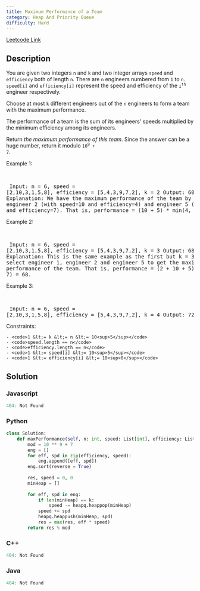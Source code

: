 ```yaml
---
title: Maximum Performance of a Team
category: Heap And Priority Queue
difficulty: Hard
---
```


<Callout>

[Leetcode Link](https://leetcode.com/problems/maximum-performance-of-a-team)

</Callout>

## Description
You are given two integers <code>n</code> and <code>k</code> and two integer arrays <code>speed</code> and <code>efficiency</code> both of length <code>n</code>. There are <code>n</code> engineers numbered from <code>1</code> to <code>n</code>. <code>speed[i]</code> and <code>efficiency[i]</code> represent the speed and efficiency of the <code>i<sup>th</sup></code> engineer respectively.

Choose at most <code>k</code> different engineers out of the <code>n</code> engineers to form a team with the maximum performance.

The performance of a team is the sum of its engineers&#39; speeds multiplied by the minimum efficiency among its engineers.

Return *the maximum performance of this team*. Since the answer can be a huge number, return it modulo <code>10<sup>9</sup> + 7</code>.

 
Example 1:

<br /><pre className="overflow-x-auto">
Input: n = 6, speed = [2,10,3,1,5,8], efficiency = [5,4,3,9,7,2], k = 2
Output: 60
Explanation: 
We have the maximum performance of the team by selecting engineer 2 (with speed=10 and efficiency=4) and engineer 5 (with speed=5 and efficiency=7). That is, performance = (10 + 5) * min(4, 7) = 60.
</pre>

Example 2:

<br /><pre className="overflow-x-auto">
Input: n = 6, speed = [2,10,3,1,5,8], efficiency = [5,4,3,9,7,2], k = 3
Output: 68
Explanation:
This is the same example as the first but k = 3. We can select engineer 1, engineer 2 and engineer 5 to get the maximum performance of the team. That is, performance = (2 + 10 + 5) * min(5, 4, 7) = 68.
</pre>

Example 3:

<br /><pre className="overflow-x-auto">
Input: n = 6, speed = [2,10,3,1,5,8], efficiency = [5,4,3,9,7,2], k = 4
Output: 72
</pre>

 
Constraints:


	- <code>1 &lt;= k &lt;= n &lt;= 10<sup>5</sup></code>
	- <code>speed.length == n</code>
	- <code>efficiency.length == n</code>
	- <code>1 &lt;= speed[i] &lt;= 10<sup>5</sup></code>
	- <code>1 &lt;= efficiency[i] &lt;= 10<sup>8</sup></code>



## Solution

### Javascript
```javascript
404: Not Found
```
### Python
```python
class Solution:
    def maxPerformance(self, n: int, speed: List[int], efficiency: List[int], k: int) -> int:
        mod = 10 ** 9 + 7
        eng = []
        for eff, spd in zip(efficiency, speed):
            eng.append([eff, spd])
        eng.sort(reverse = True)
        
        res, speed = 0, 0
        minHeap = []
        
        for eff, spd in eng:
            if len(minHeap) == k:
                speed -= heapq.heappop(minHeap)
            speed += spd
            heapq.heappush(minHeap, spd)
            res = max(res, eff * speed)
        return res % mod

```
### C++
```cpp
404: Not Found
```
### Java
```java
404: Not Found
```


